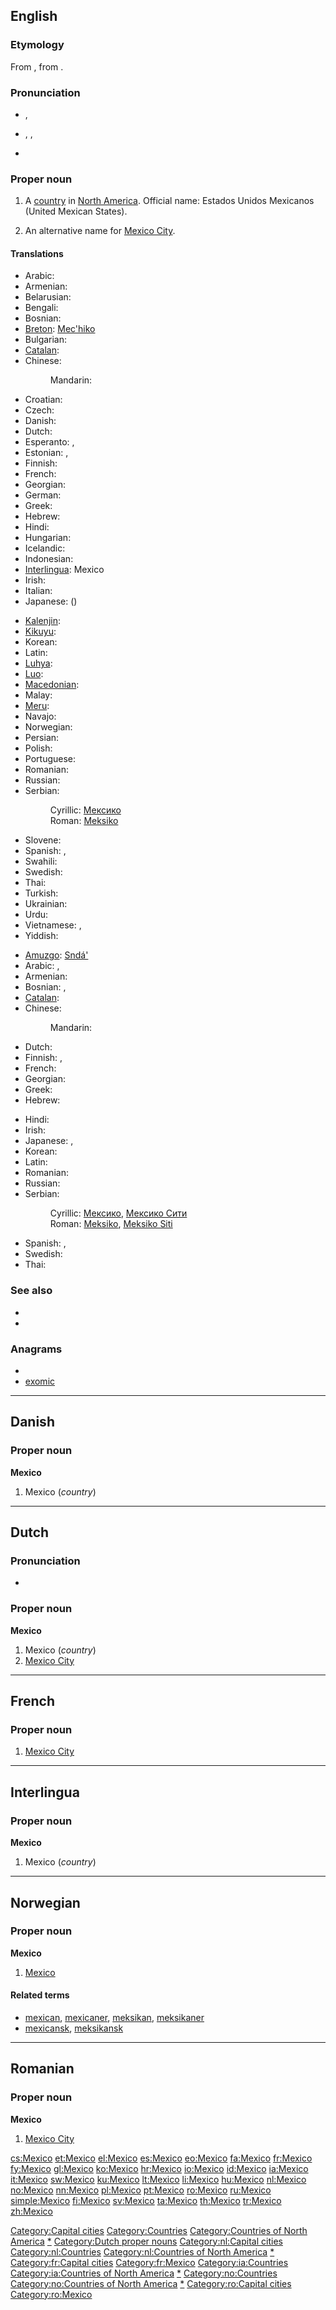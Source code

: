 {{also|México}}
==English==
{{wikipedia}}

===Etymology===
From {{etyl|es}}, from {{etyl|nah}} {{term|mexihco|lang=nah}}.

===Pronunciation===
* {{a|UK}} {{IPA|/ˈmɛk.sɪ.kəʊ/}}, {{SAMPA|/"mEk.sI.k@U/}}
* {{a|US}} {{enPR|mĕkʹ-sĭ-kō}}, {{IPA|/ˈmɛk.sɪ.koʊ/}}, {{SAMPA|/"mEk.sI.koU/}}
* {{audio|en-us-Mexico.ogg|Audio (US)}}

===Proper noun===
{{en-proper noun}}

# A [[country]] in [[North America]]. Official name: Estados Unidos Mexicanos (United Mexican States).
# {{rare}} An alternative name for [[Mexico City]].

====Translations====
{{trans-top|country}}
* Arabic: {{t|ar|المكسيك|f|tr=al-maksiik}}
* Armenian: {{t-|hy|Մեքսիկա|tr=Mek'sika}}
* Belarusian: {{t|be|Мексіка|f|tr=Méksika|xs=Belarusian}}
* Bengali: {{t|bn|মেক্সিকো|tr=mēksikō|sc=Beng|xs=Bengali}}
* Bosnian: {{t-|bs|Meksiko|m}}
* [[Breton]]: [[Mec'hiko]]
* Bulgarian: {{t-|bg|Мексико|n|tr=Méksiko}}
* [[Catalan]]: {{t-|ca|Mèxic|m}}
* Chinese:
*: Mandarin: {{t-|cmn|墨西哥|tr=Mòxīgē|sc=Hani}}
* Croatian: {{t|hr|Meksiko|m}}
* Czech: {{t+|cs|Mexiko|n}}
* Danish: {{t-|da|Mexico}}
* Dutch: {{t+|nl|Mexico}}
* Esperanto: {{t+|eo|Meksiko|xs=Esperanto}}, {{t-|eo|Meksikio|xs=Esperanto}}
* Estonian: {{t+|et|Mehhiko}}, {{t|et|Mehhiko Ühendriigid}}
* Finnish: {{t+|fi|Meksiko}}
* French: {{t+|fr|Mexique|m}}
* Georgian: {{t|ka|მექსიკა|tr=mek‘sika|sc=Geor|xs=Georgian}}
* German: {{t+|de|Mexiko|n}}
* Greek: {{t+|el|Μεξικό|n|tr=Mexikó}}
* Hebrew: {{t+|he|מקסיקו|f|tr=meksiko}}
* Hindi: {{t|hi|मेक्सिको|tr=mēksikō|xs=Hindi}}
* Hungarian: {{t+|hu|Mexikó}}
* Icelandic: {{t+|is|Mexíkó|n}}
* Indonesian: {{t-|id|Meksiko|xs=Indonesian}}
* [[Interlingua]]: Mexico
* Irish: {{t|ga|Meicsiceo|m}}
* Italian: {{t+|it|Messico|m}}
* Japanese: {{t-|ja|メキシコ|tr=Mekishiko}} ({{t+|ja|墨西哥}})
{{trans-mid}}
* [[Kalenjin]]: {{tø|kln|Meksiko}}
* [[Kikuyu]]: {{tø|ki|Meksiko}}
* Korean: {{t+|ko|멕시코|tr=Meksiko|sc=Hang}}
* Latin: {{t|la|Mexicum|n}}
* [[Luhya]]: {{tø|luy|Meksiko}}
* [[Luo]]: {{tø|luo|Meksiko}}
* [[Macedonian]]: {{t+|mk|Мексико|n|tr=Méksiko}}
* Malay: {{t-|ms|Meksiko|xs=Malay}}
* [[Meru]]: {{tø|mer|Meksiko}}
* Navajo: {{tø|nv|Méhigo}}
* Norwegian: {{t+|no|Mexico}}
* Persian: {{t|fa|مکزیک}}
* Polish: {{t+|pl|Meksyk|m}}
* Portuguese: {{t+|pt|México|m}}
* Romanian: {{t-|ro|Mexic|n}}
* Russian: {{t+|ru|Мексика|f|tr=Méksika}}
* Serbian:
*: Cyrillic: [[Мексико#Serbian|Мексико]] {{m}}
*: Roman: [[Meksiko#Serbian|Meksiko]] {{m}}
* Slovene: {{t+|sl|Mehika|f}}
* Spanish: {{t+|es|México|m}}, {{t+|es|Méjico|m}}
* Swahili: {{t+|sw|Meksiko|xs=Swahili}}
* Swedish: {{t+|sv|Mexiko}}
* Thai: {{t+|th|เม็กซิโก|tr=méksígoh}}
* Turkish: {{t+|tr|Meksika}}
* Ukrainian: {{t+|uk|Мексика|f|tr=Méksyka|xs=Ukrainian}}
* Urdu: {{t|ur|میکسیکو|tr=mēksikō|xs=Urdu}}
* Vietnamese: {{t-|vi|México|xs=Vietnamese}}, {{t|vi|Mễ Tây Cơ|xs=Vietnamese}}
* Yiddish: {{t-|yi|מעקסיקע|tr=Meksike|sc=Hebr|xs=Yiddish}}
{{trans-bottom}}

{{trans-top|city}}
* [[Amuzgo]]: [[Sndá']]
* Arabic: {{t|ar|مكسيكو سيتي|m|tr=maksiku siiti}}, {{t|ar|مكسيكو|m|tr=maksiku}}
* Armenian: {{t-|hy|Մեխիկո|tr=Mexiko}}
* Bosnian: {{t-|bs|Meksiko}}, {{t-|bs|Meksiko Siti|m}}
* [[Catalan]]: {{t-|ca|Mèxic|m}} {{t|ca|ciutat de Mèxic|f}}
* Chinese:
*: Mandarin: {{t|cmn|墨西哥城|tr=Mòxīgē chéng|sc=Hani}}
* Dutch: {{t+|nl|Mexico}}
* Finnish: {{t-|fi|Mexico City}},  {{t+|fi|Mexico}}
* French: {{t+|fr|Mexico}}
* Georgian: {{t|ka|ქალაქი მექსიკა|tr=k‘alak‘i mek‘sika|sc=Geor|xs=Georgian}}
* Greek: {{t-|el|Πόλη του Μεξικού|f|tr=Póli tou Mexikoú}}
* Hebrew: {{t-|he|מקסיקו סיטי|f|tr=meksiko siti}}
{{trans-mid}}
* Hindi: {{t|hi|मेक्सिको सिटी|tr=mēksikō siṭī|xs=Hindi}}
* Irish: {{t|ga|Cathair Mheicsiceo|f}}
* Japanese: {{t|ja|メキシコ市|tr=Mekishiko-shi}}, {{t-|ja|メキシコシティ|tr=Mekishiko-shiti}}
* Korean: {{t|ko|멕시코시티|tr=Meksikositi|sc=Hang}}
* Latin: {{t|la|Mexicopolis}}
* Romanian: {{t+|ro|Mexico}}
* Russian: {{t-|ru|Мехико|m|tr=Méxiko}} {{indeclinable}}
* Serbian:
*: Cyrillic: [[Мексико#Serbian|Мексико]], [[Мексико Сити]] {{m}}
*: Roman: [[Meksiko#Serbian|Meksiko]], [[Meksiko Siti#Serbian|Meksiko Siti]] {{m}}
* Spanish: {{t+|es|México|m}}, {{t+|es|Ciudad de México|f}}
* Swedish: {{t+|sv|Mexico City}}
* Thai: {{t-|th|เม็กซิโกซิตี้|tr=méksígoh sídtêe}}
{{trans-bottom}}

===See also===
* {{list|en|countries of North America}}
* {{list|en|states of Mexico}}

===Anagrams===
* {{alphagram|ceimox}}
* [[exomic#English|exomic]]

[[Category:Capital cities]]
[[Category:Countries]]
[[Category:Countries of North America]]
[[Category:Mexico|*]]

----

==Danish==

===Proper noun===
'''Mexico'''

# Mexico (''country'')

----

==Dutch==

===Pronunciation===
* {{audio|Nl-Mexico.ogg|audio}}

===Proper noun===
'''Mexico'''

# Mexico (''country'')
# [[Mexico City]]

[[Category:Dutch proper nouns]]
[[Category:nl:Capital cities]]
[[Category:nl:Countries]]
[[Category:nl:Countries of North America]]
[[Category:nl:Mexico|*]]

----

==French==

===Proper noun===
{{infl|fr|proper noun}}

# [[Mexico City]]

[[Category:fr:Capital cities]]
[[Category:fr:Mexico]]

----

==Interlingua==

===Proper noun===
'''Mexico'''

# Mexico (''country'')

[[Category:ia:Countries]]
[[Category:ia:Countries of North America]]
[[Category:ia:Mexico|*]]

----

==Norwegian==

===Proper noun===
'''Mexico'''

# [[#English|Mexico]]

====Related terms====
* [[mexican]], [[mexicaner]], [[meksikan]], [[meksikaner]]
* [[mexicansk]], [[meksikansk]]

[[Category:no:Countries]]
[[Category:no:Countries of North America]]
[[Category:no:Mexico|*]]

----

==Romanian==

===Proper noun===
'''Mexico'''

# [[Mexico City]]

[[Category:ro:Capital cities]]
[[Category:ro:Mexico]]

[[cs:Mexico]]
[[et:Mexico]]
[[el:Mexico]]
[[es:Mexico]]
[[eo:Mexico]]
[[fa:Mexico]]
[[fr:Mexico]]
[[fy:Mexico]]
[[gl:Mexico]]
[[ko:Mexico]]
[[hr:Mexico]]
[[io:Mexico]]
[[id:Mexico]]
[[ia:Mexico]]
[[it:Mexico]]
[[sw:Mexico]]
[[ku:Mexico]]
[[lt:Mexico]]
[[li:Mexico]]
[[hu:Mexico]]
[[nl:Mexico]]
[[no:Mexico]]
[[nn:Mexico]]
[[pl:Mexico]]
[[pt:Mexico]]
[[ro:Mexico]]
[[ru:Mexico]]
[[simple:Mexico]]
[[fi:Mexico]]
[[sv:Mexico]]
[[ta:Mexico]]
[[th:Mexico]]
[[tr:Mexico]]
[[zh:Mexico]]